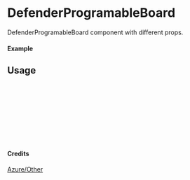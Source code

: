 
<Meta of={DefenderProgramableBoard} title="Azure/Other/DefenderProgramableBoard" />

# DefenderProgramableBoard

DefenderProgramableBoard component with different props.

#### Example

<Canvas of={DefenderProgramableBoard.Primary} />

## Usage

```ts
import { DefenderProgramableBoard } from "yadl-ui";

const Example = () => {
  return (
      <DefenderProgramableBoard />
  );
};

export default Example;
```

#### Credits
[Azure/Other](https://learn.microsoft.com/en-us/azure/architecture/icons/)
